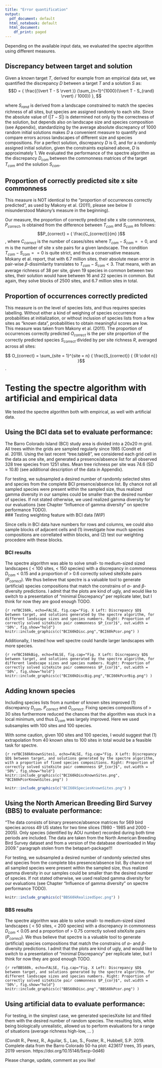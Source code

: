 ```yaml
---
title: "Error quantification"
output:
  pdf_document: default
  html_notebook: default
  html_document:
    df_print: paged
---
```


Depending on the available input data, we evaluated the spectre algorithm using different measures. 

## Discrepancy between target and solution
Given a known target $T$, derived for example from an empirical data set, we quantified the discrepancy $D$ between a target $T$ and a solution $S$ as:
$$D = { \frac{(\lvert T - S \rvert )} {\sum_{n=1}^{1000}(\lvert T - S_{rand} \rvert) / 1000}) }, $$

where $S_{rand}$ is derived from a landscape constrained to match the species richness of all sites, but species are assigned randomly to each site. Since the absolute value of $(\lvert T - S \rvert )$ is determined not only by the correctness of the solution, but depends also on landscape size and species composition (see Appendix), standardizing by the average absolute discrepancy of 1000 random initial solutions makes $D$ a convenient measure to quantify and compare errors across landscapes of different size and species compositions. For a perfect solution, discrepancy $D$ is 0, and for a randomly assigned initial solution, given the constraints explained above, $D$ is approximately 1. We evaluated the performance of the spectre algorithm as the discrepancy $D_{com}$ between the commonness matrices of the target $T_{com}$ and the solution $S_{com}$. 

## Proportion of correctly predicted site x site commonness
This measure is NOT identical to the "proportion of occurrences correctly predicted", as used by Makony et al. (2011), please see below (I misunderstood Makony's measure in the beginning). 

Our measure, the proportion of correctly predicted site x site commonness, $P_{correct}$, is obtained from the difference between $T_{com}$ and $S_{com}$ as follows: 
$$P_{correct} = { \frac{C_{correct}}{m}  }$$,
where $C_{correct}$ is the number of cases/sites where $T_{com} - S_{com} == 0$, and m is the number of site x site pairs for a given landscape. The condition $T_{com} - S_{com} == 0$ is quite strict, and thus a conservative measure. Mokany et al. report, that with 6.7 million sites, their absolute mean error in pair-wise $\beta$-dissimilarity translates to $T_{com} - S_{com} < 3$. That means, with an average richness of 38 per site, given 19 species in common between two sites, their solution would have between 16 and 22 species in common. But again, they solve blocks of 2500 sites, and 6.7 million sites in total. 

## Proportion of occurrences correctly predicted 
This measure is on the level of species lists, and thus requires species labelling. Without either a kind of weighing of species occurrence probabilities at initialization, or without inclusion of species lists from a few sites as "known data", probabilities to obtain meaningful scores are low. This measure was taken from Makony et al. (2011). The proportion of occurrences correctly predicted $O_{correct}$ is the per site proportion of the correctly predicted species $S_{correct}$ divided by per site richness $R$, averaged across all sites:

$$ O_{correct} = \sum_{site = 1}^{site = n} { \frac{S_{correct}} { {R \cdot n}} }$$.  

# Testing the spectre algorithm with artificial and empirical data

We tested the spectre algorithm both with empirical, as well with artificial data. 

## Using the BCI data set to evaluate performance: 
The Barro Colorado Island (BCI) study area is divided into a 20x20 m grid. All trees within the grids are sampled regularly since 1985 (Condit et al. 2019). Using the last recent "tree.table8", we considered each grid cell in the data as one site, and generated a presence/absence list for all observed 328 tree species from 1251 sites. Mean tree richness per site was 74.6 (SD = 10.8) (see additional description of the data in Appendix). 

For testing, we subsampled a desired number of randomly selected sites and species from the complete BCI presence/absence list. By chance not all sampled species were present within the sampled size, thus realized gamma diversity in our samples could be smaller than the desired number of species. If not stated otherwise, we used realized gamma diversity for our evaluations (see Chapter "Influence of gamma diversity" on spectre performance TODO).   
### Testing weighting feature with BCI data (WIP)

Since cells in BCI data have numbers for rows and columns, we could also sample blocks of adjacent cells and (1) investigate how much species compositions are correllated within blocks, and (2) test our weighting procedere with these blocks.  

### BCI results
The spectre algorithm was able to solve small- to medium-sized sized landscapes ( < 100 sites, < 150 species) with a discrepancy in commonness $D_{com}$ < 0.15 and a proportion of > 0.6 correctly solved siteXsite pairs ($P_{correct}$). We thus believe that spectre is a valuable tool to generate (artificial) species compositions that match the constrains of $\alpha$- and $\beta$-diversity predictions. I admit that the plots are kind of ugly, and would like to switch to a presentation of "minimal Discrepancy" per replicate later, but I think for now they are good enough TODO. 

```{r refBCI60k, echo=FALSE, fig.cap="Fig. X Left: Discrepancy $D$ between target, and solutions generated by the spectre algorithm, for different landscape sizes and species numbers. Right: Proportion of correctly solved siteXsite pair commonness $P_{cor}$", out.width = '50%', fig.show="hold"}
knitr::include_graphics(c("BCI60kDisc.png","BCI60kPcor.png") )
```

Additionally, I tested how well spectre could handle larger landscapes with more species. 

```{r refBCI60kBig, echo=FALSE, fig.cap="Fig. X Left: Discrepancy $D$ between target, and solutions generated by the spectre algorithm, for different landscape sizes and species numbers. Right: Proportion of correctly solved siteXsite pair commonness $P_{cor}$", out.width = '50%', fig.show="hold"}
knitr::include_graphics(c("BCI60kDiscBig.png","BCI60kPcorBig.png") )
```

## Adding known species
Including species lists from a number of known sites improved (1) discrepancy $D_{com}$, $P_{correct}$ and $O_{correct}$. Fixing species compositions of > 30 sites furthermore reduced the chances that the algorithm was stuck in a local minimum, und thus $D_{com}$ was largely improved. Here we used subsamples with 100 sites and 100 species.

With some caution, given 100 sites and 100 species, I would suggest that (1) extrapolation from 40 known sites to 100 sites in total would be a feasible task for spectre.

```{r refBCI60kKnownSites1, echo=FALSE, fig.cap="Fig. X Left: Discrepancy $D$ between target, and solutions generated by the spectre algorithm, with a proportion of fixed species compositions. Right: Proportion of correctly solved siteXsite pair commonness $P_{cor}$", out.width = '50%', fig.show="hold"}
knitr::include_graphics(c("BCI60kDiscKnownSites.png", "BCI60kPcorKnownSites.png") )
```

```r
knitr::include_graphics(c("BCI60kSpeciesKnownSites.png") )
```

\newpage
## Using the North American Breeding Bird Survey (BBS) to evaluate performance:
"The data consists of binary presence/absence matrices for 569 bird species across 49 US states for two time slices (1980 - 1985 and 2000 - 2005). Only species (identified by AOU number) recorded during both time periods are included. The data are taken from the North American Breeding Bird Survey dataset and from a version of the database downloaded in May 2009." paragraph stolen from the betapart-package!!! 

For testing, we subsampled a desired number of randomly selected sites and species from the complete bbs presence/absence list. By chance not all sampled species were present within the sampled size, thus realized gamma diversity in our samples could be smaller than the desired number of species. If not stated otherwise, we used realized gamma diversity for our evaluations (see Chapter "Influence of gamma diversity" on spectre performance TODO).  

```r
knitr::include_graphics(c("BBS60kRealizedSpec.png") )
```

### BBS results 

The spectre algorithm was able to solve small- to medium-sized sized landscapes ( < 50 sites, < 200 species) with a discrepancy in commonness $D_{com}$ < 0.05 and a proportion of > 0.75 correctly solved siteXsite pairs ($P_{correct}$). We thus believe that spectre is a valuable tool to generate (artificial) species compositions that match the constrains of $\alpha$- and $\beta$-diversity predictions. I admit that the plots are kind of ugly, and would like to switch to a presentation of "minimal Discrepancy" per replicate later, but I think for now they are good enough TODO. 

```{r refBBS60k, echo=FALSE, fig.cap="Fig. X Left: Discrepancy $D$ between target, and solutions generated by the spectre algorithm, for different landscape sizes and species numbers. Right: Proportion of correctly solved siteXsite pair commonness $P_{cor}$", out.width = '50%', fig.show="hold"}
knitr::include_graphics(c("BBS60kDisc.png","BBS60kPcor.png") )
```

## Using artificial data to evaluate performance:
For testing, in the simplest case, we generated speciesXsite list and filled them with the desired number of random species. The resulting lists, while being biologically unrealistic, allowed us to perform evaluations for a range of situations (average richness high-low, ... )

(Condit R., Perez, R., Aguilar, S., Lao, S., Foster, R., Hubbell, S.P. 2019. Complete data from the Barro Colorado 50-ha plot: 423617 trees, 35 years, 2019 version.   https://doi.org/10.15146/5xcp-0d46)

Please change, update, comment as you like! 